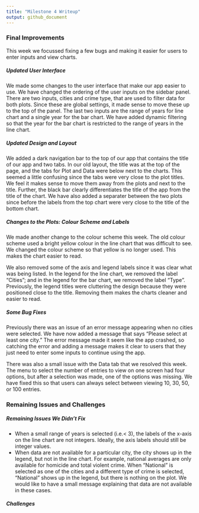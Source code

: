 ```yaml
---
title: "Milestone 4 Writeup"
output: github_document
---
```


### Final Improvements  

This week we focussed fixing a few bugs and making it easier for users to enter inputs and view charts. 

##### Updated User Interface  

We made some changes to the user interface that make our app easier to use. We have changed the ordering of the user inputs on the sidebar panel. There are two inputs, cities and crime type, that are used to filter data for both plots. Since these are global settings, it made sense to move these up to the top of the panel. The last two inputs are the range of years for line chart and a single year for the bar chart. We have added dynamic filtering so that the year for the bar chart is restricted to the range of years in the line chart. 

##### Updated Design and Layout

We added a dark navigation bar to the top of our app that contains the title of our app and two tabs. In our old layout, the title was at the top of the page, and the tabs for Plot and Data were below next to the charts. This seemed a little confusing since the tabs were very close to the plot titles. We feel it makes sense to move them away from the plots and next to the title. Further, the black bar clearly differentiates the title of the app from the title of the chart. We have also added a separater between the two plots since before the labels from the top chart  were very close to the title of the bottom chart.

##### Changes to the Plots: Colour Scheme and Labels

We made another change to the colour scheme this week. The old colour scheme used a bright yellow colour in the line chart that was difficult to see. We changed the colour scheme so that yellow is no longer used. This makes the chart easier to read.  

We also removed some of the axis and legend labels since it was clear what was being listed. In the legend for the line chart, we removed the label "Cities"; and in the legend for the bar chart, we removed the label "Type". Previously, the legend titles were cluttering the design because they were positioned close to the title. Removing them makes the charts cleaner and easier to read. 

##### Some Bug Fixes 

Previously there was an issue of an error message appearing when no cities were selected. We have now added a message that says "Please select at least one city." The error message made it seem like the app crashed, so catching the error and adding a message makes it clear to users that they just need to enter some inputs to continue using the app.  

There was also a small issue with the Data tab that we resolved this week. The menu to select the number of entries to view on one screen had four options, but after a selection was made, one of the options was missing. We have fixed this so that users can always select between viewing 10, 30, 50, or 100 entries. 

### Remaining Issues and Challenges

##### Remaining Issues We Didn't Fix
- When a small range of years is selected (i.e.< 3), the labels of the x-axis on the line chart are not integers. Ideally, the axis labels should still be integer values.  
- When data are not available for a particular city, the city shows up in the legend, but not in the line chart. For example, national averages are only available for homicide and total violent crime. When "National" is selected as one of the cities and a different type of crime is selected, "National" shows up in the legend, but there is nothing on the plot. We would like to have a small message explaining that data are not available in these cases.

##### Challenges

